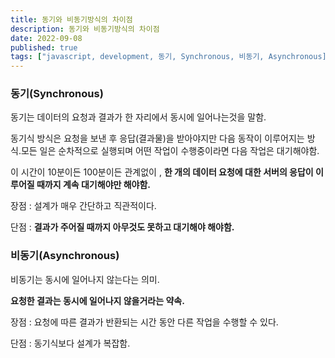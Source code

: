 ```yaml
---
title: 동기와 비동기방식의 차이점
description: 동기와 비동기방식의 차이점
date: 2022-09-08
published: true
tags: ["javascript, development, 동기, Synchronous, 비동기, Asynchronous]"]
---
```


### 동기(Synchronous)

동기는 데이터의 요청과 결과가 한 자리에서 동시에 일어나는것을 말함.

동기식 방식은 요청을 보낸 후 응답(결과물)을 받아야지만 다음 동작이 이루어지는 방식.모든 일은 순차적으로 실행되며 어떤 작업이 수행중이라면 다음 작업은 대기해야함.

이 시간이 10분이든 100분이든 관계없이 , **한 개의 데이터 요청에 대한 서버의 응답이 이루어질 때까지 계속 대기해야만 해야함.**

장점 : 설계가 매우 간단하고 직관적이다.

단점 : **결과가 주어질 때까지 아무것도 못하고 대기해야 해야함.**

### 비동기(Asynchronous)

비동기는 동시에 일어나지 않는다는 의미.

**요청한 결과는 동시에 일어나지 않을거라는 약속.**

장점 : 요청에 따른 결과가 반환되는 시간 동안 다른 작업을 수행할 수 있다.

단점 : 동기식보다 설계가 복잡함.
